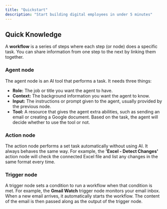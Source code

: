 ```yaml
---
title: "Quickstart"
description: "Start building digital employees in under 5 minutes"
---
```


## Quick Knowledge

A **workflow** is a series of steps where each step (or node) does a specific task. You can share information from one step to the next by linking them together.

### Agent node

The agent node is an AI tool that performs a task. It needs three things:
- **Role:** The job or title you want the agent to have.
- **Context:** The background information you want the agent to know.
- **Input:** The instructions or prompt given to the agent, usually provided by the previous node.
- **Tool:** A resource that gives the agent extra abilities, such as sending an email or creating a Google document. Based on the task, the agent will decide whether to use the tool or not.

### Action node

The action node performs a set task automatically without using AI. It always behaves the same way. For example, the **'Excel - Detect Changes'** action node will check the connected Excel file and list any changes in the same format every time.


### Trigger node

A trigger node sets a condition to run a workflow when that condition is met. For example, the **Gmail Watch** trigger node monitors your email inbox. When a new email arrives, it automatically starts the workflow. The content of the email is then passed along as the output of the trigger node.

